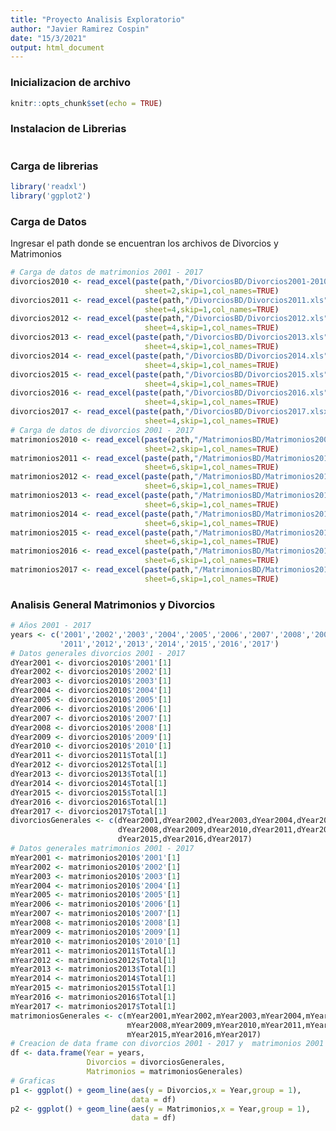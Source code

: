 ---
title: "Proyecto Analisis Exploratorio"
author: "Javier Ramirez Cospin"
date: "15/3/2021"
output: html_document
---
### Inicializacion de archivo
```{r setup, include=FALSE}
knitr::opts_chunk$set(echo = TRUE)
```
### Instalacion de Librerias
``` {r }

```
### Carga de librerias
``` {r }
library('readxl')
library('ggplot2')
```

### Carga de Datos
Ingresar el path donde se encuentran los archivos de Divorcios y Matrimonios
``` {r }
# Carga de datos de matrimonios 2001 - 2017
divorcios2010 <- read_excel(paste(path,"/DivorciosBD/Divorcios2001-2010.xls",sep=""),
                              sheet=2,skip=1,col_names=TRUE)
divorcios2011 <- read_excel(paste(path,"/DivorciosBD/Divorcios2011.xls",sep=""),
                              sheet=4,skip=1,col_names=TRUE)
divorcios2012 <- read_excel(paste(path,"/DivorciosBD/Divorcios2012.xls",sep=""),
                              sheet=4,skip=1,col_names=TRUE)
divorcios2013 <- read_excel(paste(path,"/DivorciosBD/Divorcios2013.xls",sep=""),
                              sheet=4,skip=1,col_names=TRUE)
divorcios2014 <- read_excel(paste(path,"/DivorciosBD/Divorcios2014.xls",sep=""),
                              sheet=4,skip=1,col_names=TRUE)
divorcios2015 <- read_excel(paste(path,"/DivorciosBD/Divorcios2015.xls",sep=""),
                              sheet=4,skip=1,col_names=TRUE)
divorcios2016 <- read_excel(paste(path,"/DivorciosBD/Divorcios2016.xls",sep=""),
                              sheet=4,skip=1,col_names=TRUE)
divorcios2017 <- read_excel(paste(path,"/DivorciosBD/Divorcios2017.xlsx",sep=""),
                              sheet=4,skip=1,col_names=TRUE)
# Carga de datos de divorcios 2001 - 2017
matrimonios2010 <- read_excel(paste(path,"/MatrimoniosBD/Matrimonios2001-2010.xls",sep=""),
                              sheet=2,skip=1,col_names=TRUE)
matrimonios2011 <- read_excel(paste(path,"/MatrimoniosBD/Matrimonios2011.xls",sep=""),
                              sheet=6,skip=1,col_names=TRUE)
matrimonios2012 <- read_excel(paste(path,"/MatrimoniosBD/Matrimonios2012.xls",sep=""),
                              sheet=6,skip=1,col_names=TRUE)
matrimonios2013 <- read_excel(paste(path,"/MatrimoniosBD/Matrimonios2013.xls",sep=""),
                              sheet=6,skip=1,col_names=TRUE)
matrimonios2014 <- read_excel(paste(path,"/MatrimoniosBD/Matrimonios2014.xls",sep=""),
                              sheet=6,skip=1,col_names=TRUE)
matrimonios2015 <- read_excel(paste(path,"/MatrimoniosBD/Matrimonios2015.xls",sep=""),
                              sheet=6,skip=1,col_names=TRUE)
matrimonios2016 <- read_excel(paste(path,"/MatrimoniosBD/Matrimonios2016.xlsx",sep=""),
                              sheet=6,skip=1,col_names=TRUE)
matrimonios2017 <- read_excel(paste(path,"/MatrimoniosBD/Matrimonios2017.xlsx",sep=""),
                              sheet=6,skip=1,col_names=TRUE)
```
### Analisis General Matrimonios y Divorcios
``` {r }
# Años 2001 - 2017
years <- c('2001','2002','2003','2004','2005','2006','2007','2008','2009','2010',
           '2011','2012','2013','2014','2015','2016','2017')
# Datos generales divorcios 2001 - 2017
dYear2001 <- divorcios2010$'2001'[1]
dYear2002 <- divorcios2010$'2002'[1]
dYear2003 <- divorcios2010$'2003'[1]
dYear2004 <- divorcios2010$'2004'[1]
dYear2005 <- divorcios2010$'2005'[1]
dYear2006 <- divorcios2010$'2006'[1]
dYear2007 <- divorcios2010$'2007'[1]
dYear2008 <- divorcios2010$'2008'[1]
dYear2009 <- divorcios2010$'2009'[1]
dYear2010 <- divorcios2010$'2010'[1]
dYear2011 <- divorcios2011$Total[1]
dYear2012 <- divorcios2012$Total[1]
dYear2013 <- divorcios2013$Total[1]
dYear2014 <- divorcios2014$Total[1]
dYear2015 <- divorcios2015$Total[1]
dYear2016 <- divorcios2016$Total[1]
dYear2017 <- divorcios2017$Total[1]
divorciosGenerales <- c(dYear2001,dYear2002,dYear2003,dYear2004,dYear2005,dYear2006,dYear2007,
                        dYear2008,dYear2009,dYear2010,dYear2011,dYear2012,dYear2013,dYear2014,
                        dYear2015,dYear2016,dYear2017)
# Datos generales matrimonios 2001 - 2017
mYear2001 <- matrimonios2010$'2001'[1]
mYear2002 <- matrimonios2010$'2002'[1]
mYear2003 <- matrimonios2010$'2003'[1]
mYear2004 <- matrimonios2010$'2004'[1]
mYear2005 <- matrimonios2010$'2005'[1]
mYear2006 <- matrimonios2010$'2006'[1]
mYear2007 <- matrimonios2010$'2007'[1]
mYear2008 <- matrimonios2010$'2008'[1]
mYear2009 <- matrimonios2010$'2009'[1]
mYear2010 <- matrimonios2010$'2010'[1]
mYear2011 <- matrimonios2011$Total[1]
mYear2012 <- matrimonios2012$Total[1]
mYear2013 <- matrimonios2013$Total[1]
mYear2014 <- matrimonios2014$Total[1]
mYear2015 <- matrimonios2015$Total[1]
mYear2016 <- matrimonios2016$Total[1]
mYear2017 <- matrimonios2017$Total[1]
matrimoniosGenerales <- c(mYear2001,mYear2002,mYear2003,mYear2004,mYear2005,mYear2006,mYear2007,
                          mYear2008,mYear2009,mYear2010,mYear2011,mYear2012,mYear2013,mYear2014,
                          mYear2015,mYear2016,mYear2017)
# Creacion de data frame con divorcios 2001 - 2017 y  matrimonios 2001 - 2017
df <- data.frame(Year = years,
                 Divorcios = divorciosGenerales,
                 Matrimonios = matrimoniosGenerales)
# Graficas
p1 <- ggplot() + geom_line(aes(y = Divorcios,x = Year,group = 1),
                           data = df)
p2 <- ggplot() + geom_line(aes(y = Matrimonios,x = Year,group = 1),
                           data = df)
```